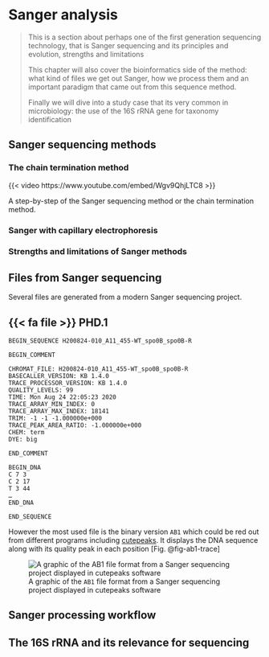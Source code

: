 # Sanger analysis {#sec-sanger}

> This is a section about perhaps one of the first generation sequencing technology, that is Sanger sequencing and its principles and evolution, strengths and limitations
>
> This chapter will also cover the bioinformatics side of the method: what kind of files we get out Sanger, how we process them and an important paradigm that came out from this sequence method.
>
> Finally we will dive into a study case that its very common in microbiology: the use of the 16S rRNA gene for taxonomy identification

## Sanger sequencing methods

### The chain termination method 

:::{#fig-yt-sanger .column-margin}
{{< video https://www.youtube.com/embed/Wgv9QhjLTC8 >}}

A step-by-step of the Sanger sequencing method or the chain termination method.
:::

### Sanger with capillary electrophoresis

### Strengths and limitations of Sanger methods

## Files from Sanger sequencing

Several files are generated from a modern Sanger sequencing project. 

::: {.callout}
## {{< fa file >}} PHD.1

```
BEGIN_SEQUENCE H200824-010_A11_455-WT_spo0B_spo0B-R

BEGIN_COMMENT

CHROMAT_FILE: H200824-010_A11_455-WT_spo0B_spo0B-R
BASECALLER_VERSION: KB 1.4.0
TRACE_PROCESSOR_VERSION: KB 1.4.0
QUALITY_LEVELS: 99
TIME: Mon Aug 24 22:05:23 2020
TRACE_ARRAY_MIN_INDEX: 0
TRACE_ARRAY_MAX_INDEX: 18141
TRIM: -1 -1 -1.000000e+000
TRACE_PEAK_AREA_RATIO: -1.000000e+000
CHEM: term
DYE: big

END_COMMENT

BEGIN_DNA
C 7 3
C 2 17
T 3 44
…
END_DNA

END_SEQUENCE
```
:::

However the most used file is the binary version `AB1` which could be red out from different programs including [cutepeaks](). It displays the DNA sequence along with its quality peak in each position [Fig. @fig-ab1-trace] 

![A graphic of the `AB1` file format from a Sanger sequencing project displayed in cutepeaks software](imgs-seqan/ab1-trace.png){#fig-ab1-trace}

## Sanger processing workflow

<!-- :::{.callout-tip .column-margin}
A simple one-line to generate a reverse-complement of a linearized FASTA could be done with three commands:

```.bash
tail -n 1 seq.fasta | 
    rev | 
    tr "ATCG" "TAGC" 
```

[see here](https://github.com/crazyhottommy/bioinformatics-one-liners#reverse-complement-a-sequence-i-use-that-a-lot-when-i-need-to-design-primers)
::: -->

## The 16S rRNA and its relevance for sequencing

